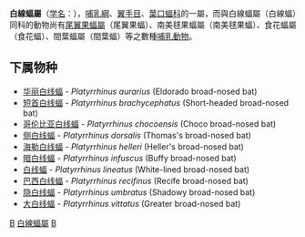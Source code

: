 {{Automatic taxobox
| taxon = Platyrrhinus
| authority = Saussure, 1860
}}

'''白線蝠屬'''（[[学名|学名]]：{{lang|la|''Platyrrhinus''}}），[[哺乳綱|哺乳綱]]、[[翼手目|翼手目]]、[[葉口蝠科|葉口蝠科]]的一屬，而與白線蝠屬（白線蝠）同科的動物尚有[[尾翼果蝠屬|尾翼果蝠屬]]（尾翼果蝠）、南美毬果蝠屬（南美毬果蝠）、食花蝠屬（食花蝠）、間葉蝠屬（間葉蝠）等之數種[[哺乳動物|哺乳動物]]。

==下属物种==
* [[华丽白线蝠|华丽白线蝠]] - ''Platyrrhinus aurarius'' (Eldorado broad-nosed bat)
* [[短首白线蝠|短首白线蝠]] - ''Platyrrhinus brachycephatus'' (Short-headed broad-nosed bat)
* [[哥伦比亚白线蝠|哥伦比亚白线蝠]] - ''Platyrrhinus chocoensis'' (Choco broad-nosed bat)
* [[侧白线蝠|侧白线蝠]] - ''Platyrrhinus dorsalis'' (Thomas's broad-nosed bat)
* [[海勒白线蝠|海勒白线蝠]] - ''Platyrrhinus helleri'' (Heller's broad-nosed bat)
* [[暗白线蝠|暗白线蝠]] - ''Platyrrhinus infuscus'' (Buffy broad-nosed bat)
* [[白线蝠|白线蝠]] - ''Platyrrhinus lineatus'' (White-lined broad-nosed bat)
* [[巴西白线蝠|巴西白线蝠]] - ''Platyrrhinus recifinus'' (Recife broad-nosed bat)
* [[隐白线蝠|隐白线蝠]] - ''Platyrrhinus umbratus'' (Shadowy broad-nosed bat)
* [[大白线蝠|大白线蝠]] - ''Platyrrhinus vittatus'' (Greater broad-nosed bat)

{{Taxonbar|from=Q1848924}}

[[Category:葉口蝠科|B]]
[[Category:白線蝠屬|]]
[[Category:1860年描述的分类群|B]]